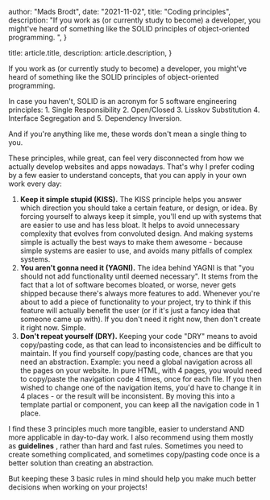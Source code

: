 
  author: "Mads Brodt",
  date: "2021-11-02",
  title: "Coding principles",
  description:
    "If you work as (or currently study to become) a developer, you might've heard of something like the SOLID principles of object-oriented programming. ",
}

  title: article.title,
  description: article.description,
}


If you work as (or currently study to become) a developer, you might've heard of something like the SOLID principles of object-oriented programming.

In case you haven't, SOLID is an acronym for 5 software engineering principles: 1. Single Responsibility 2. Open/Closed 3. Lisskov Substitution 4. Interface Segregation and 5. Dependency Inversion.

And if you're anything like me, these words don't mean a single thing to you.

These principles, while great, can feel very disconnected from how we actually develop websites and apps nowadays. That's why I prefer coding by a few easier to understand concepts, that you can apply in your own work every day:

1. **Keep it simple stupid (KISS).** The KISS principle helps you answer which direction you should take a certain feature, or design, or idea. By forcing yourself to always keep it simple, you'll end up with systems that are easier to use and has less bloat. It helps to avoid unnecessary complexity that evolves from convoluted design. And making systems simple is actually the best ways to make them awesome - because simple systems are easier to use, and avoids many pitfalls of complex systems.
2. **You aren't gonna need it (YAGNI).** The idea behind YAGNI is that "you should not add functionality until deemed necessary". It stems from the fact that a lot of software becomes bloated, or worse, never gets shipped because there's always more features to add. Whenever you're about to add a piece of functionality to your project, try to think if this feature will actually benefit the user (or if it's just a fancy idea that someone came up with). If you don't need it right now, then don't create it right now. Simple.
3. **Don't repeat yourself (DRY).** Keeping your code "DRY" means to avoid copy/pasting code, as that can lead to inconsistencies and be difficult to maintain. If you find yourself copy/pasting code, chances are that you need an abstraction. Example: you need a global navigation across all the pages on your website. In pure HTML, with 4 pages, you would need to copy/paste the navigation code 4 times, once for each file. If you then wished to change one of the navigation items, you'd have to change it in 4 places - or the result will be inconsistent. By moving this into a template partial or component, you can keep all the navigation code in 1 place.

I find these 3 principles much more tangible, easier to understand AND more applicable in day-to-day work. I also recommend using them mostly as **guidelines** , rather than hard and fast rules. Sometimes you need to create something complicated, and sometimes copy/pasting code once is a better solution than creating an abstraction.

But keeping these 3 basic rules in mind should help you make much better decisions when working on your projects!

​
